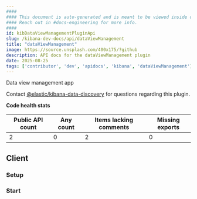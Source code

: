 ```yaml
---
####
#### This document is auto-generated and is meant to be viewed inside our experimental, new docs system.
#### Reach out in #docs-engineering for more info.
####
id: kibDataViewManagementPluginApi
slug: /kibana-dev-docs/api/dataViewManagement
title: "dataViewManagement"
image: https://source.unsplash.com/400x175/?github
description: API docs for the dataViewManagement plugin
date: 2025-08-25
tags: ['contributor', 'dev', 'apidocs', 'kibana', 'dataViewManagement']
---
```


Data view management app

Contact [@elastic/kibana-data-discovery](https://github.com/orgs/elastic/teams/kibana-data-discovery) for questions regarding this plugin.

**Code health stats**

| Public API count  | Any count | Items lacking comments | Missing exports |
|-------------------|-----------|------------------------|-----------------|
| 2 | 0 | 2 | 0 |

## Client

### Setup
<DocDefinitionList data={[dataViewManagementObj.client.setup]}/>

### Start
<DocDefinitionList data={[dataViewManagementObj.client.start]}/>

